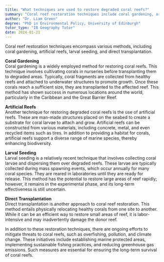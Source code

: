 ```yaml
---
title: "What techniques are used to restore degraded coral reefs?"
summary: "Coral reef restoration techniques include coral gardening, artificial reefs, larval seeding, and direct transplantation."
author: "Dr. Liam Green"
degree: "PhD in Environmental Policy, University of Edinburgh"
tutor_type: "IB Geography Tutor"
date: 2024-01-21
---
```


Coral reef restoration techniques encompass various methods, including coral gardening, artificial reefs, larval seeding, and direct transplantation.

**Coral Gardening**  
Coral gardening is a widely employed method for restoring coral reefs. This technique involves cultivating corals in nurseries before transplanting them to degraded areas. Typically, coral fragments are collected from healthy reefs and attached to underwater structures to promote growth. Once these corals reach a sufficient size, they are transplanted to the affected reef. This method has shown success in numerous locations around the world, particularly in the Caribbean and the Great Barrier Reef.

**Artificial Reefs**  
Another technique for restoring degraded coral reefs is the use of artificial reefs. These are man-made structures placed on the seabed to create a substrate for coral larvae to attach and grow. Artificial reefs can be constructed from various materials, including concrete, metal, and even recycled items such as tires. In addition to providing a habitat for corals, artificial reefs support a diverse range of marine species, thereby enhancing biodiversity.

**Larval Seeding**  
Larval seeding is a relatively recent technique that involves collecting coral larvae and dispersing them over degraded reefs. These larvae are typically collected during mass spawning events, which occur annually for many coral species. They are reared in laboratories until they are ready for release. This method has the potential to restore large areas of reef rapidly; however, it remains in the experimental phase, and its long-term effectiveness is still uncertain.

**Direct Transplantation**  
Direct transplantation is another approach to coral reef restoration. This method entails physically relocating healthy corals from one site to another. While it can be an efficient way to restore small areas of reef, it is labor-intensive and may inadvertently damage the donor reef.

In addition to these restoration techniques, there are ongoing efforts to mitigate threats to coral reefs, such as overfishing, pollution, and climate change. These initiatives include establishing marine protected areas, implementing sustainable fishing practices, and reducing greenhouse gas emissions. Such measures are essential for ensuring the long-term survival of coral reefs.
    